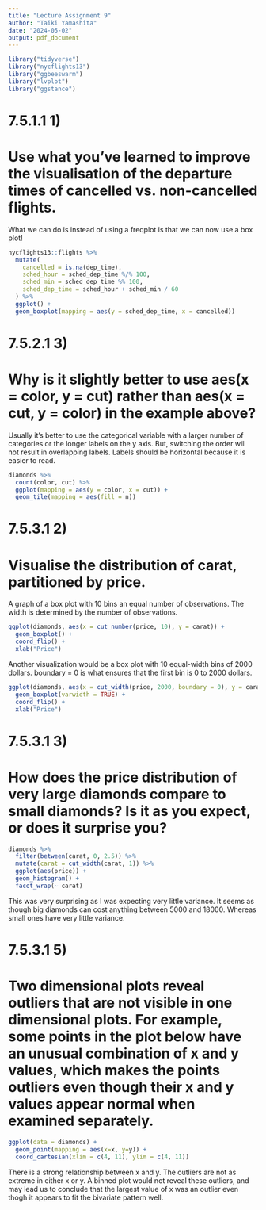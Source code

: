 ```yaml
---
title: "Lecture Assignment 9"
author: "Taiki Yamashita"
date: "2024-05-02"
output: pdf_document
---
```


```r
library("tidyverse")
library("nycflights13")
library("ggbeeswarm")
library("lvplot")
library("ggstance")
```

# 7.5.1.1 1) 
# Use what you’ve learned to improve the visualisation of the departure times of cancelled vs. non-cancelled flights.

What we can do is instead of using a freqplot is that we can now use a box plot!
```r
nycflights13::flights %>%
  mutate(
    cancelled = is.na(dep_time),
    sched_hour = sched_dep_time %/% 100,
    sched_min = sched_dep_time %% 100,
    sched_dep_time = sched_hour + sched_min / 60
  ) %>%
  ggplot() + 
  geom_boxplot(mapping = aes(y = sched_dep_time, x = cancelled))
```

# 7.5.2.1 3)
# Why is it slightly better to use aes(x = color, y = cut) rather than aes(x = cut, y = color) in the example above?

Usually it's better to use the categorical variable with a larger number of categories or the longer labels on the y axis. But, switching the order will not result in overlapping labels. Labels should be horizontal because it is easier to read.

```r
diamonds %>%
  count(color, cut) %>%
  ggplot(mapping = aes(y = color, x = cut)) +
  geom_tile(mapping = aes(fill = n))
```

# 7.5.3.1 2) 
# Visualise the distribution of carat, partitioned by price.
A graph of a box plot with 10 bins an equal number of observations. The width is determined by the number of observations.
```r
ggplot(diamonds, aes(x = cut_number(price, 10), y = carat)) + 
  geom_boxplot() +
  coord_flip() + 
  xlab("Price")
```
Another visualization would be a box plot with 10 equal-width bins of 2000 dollars. boundary = 0 is what ensures that the first bin is 0 to 2000 dollars.
```r
ggplot(diamonds, aes(x = cut_width(price, 2000, boundary = 0), y = carat)) + 
  geom_boxplot(varwidth = TRUE) + 
  coord_flip() + 
  xlab("Price")
```

# 7.5.3.1 3)
# How does the price distribution of very large diamonds compare to small diamonds? Is it as you expect, or does it surprise you?

```r
diamonds %>%
  filter(between(carat, 0, 2.5)) %>%
  mutate(carat = cut_width(carat, 1)) %>%
  ggplot(aes(price)) +
  geom_histogram() +
  facet_wrap(~ carat)
```
This was very surprising as I was expecting very little variance. It seems as though big diamonds can cost anything between 5000 and 18000. Whereas small ones have very little variance. 

# 7.5.3.1 5)
# Two dimensional plots reveal outliers that are not visible in one dimensional plots. For example, some points in the plot below have an unusual combination of x and y values, which makes the points outliers even though their x and y values appear normal when examined separately.

```r
ggplot(data = diamonds) + 
  geom_point(mapping = aes(x=x, y=y)) +
  coord_cartesian(xlim = c(4, 11), ylim = c(4, 11))
```
There is a strong relationship between x and y. The outliers are not as extreme in either x or y. A binned plot would not reveal these outliers, and may lead us to conclude that the largest value of x was an outlier even thogh it appears to fit the bivariate pattern well. 
